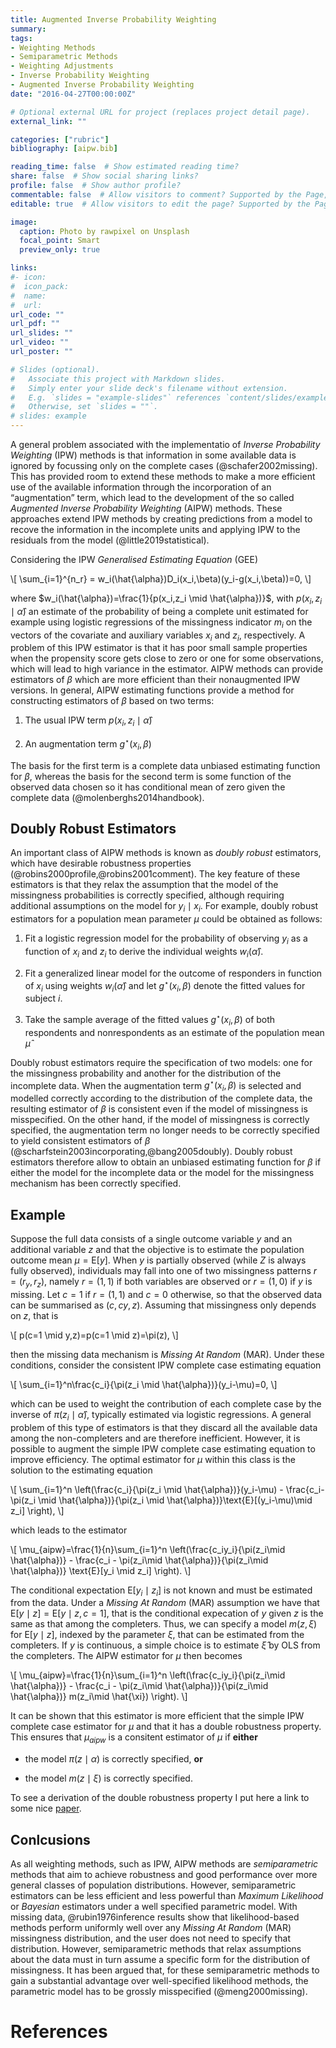 ```yaml
---
title: Augmented Inverse Probability Weighting
summary: 
tags:
- Weighting Methods
- Semiparametric Methods
- Weighting Adjustments
- Inverse Probability Weighting
- Augmented Inverse Probability Weighting
date: "2016-04-27T00:00:00Z"

# Optional external URL for project (replaces project detail page).
external_link: ""

categories: ["rubric"]
bibliography: [aipw.bib]

reading_time: false  # Show estimated reading time?
share: false  # Show social sharing links?
profile: false  # Show author profile?
commentable: false  # Allow visitors to comment? Supported by the Page, Post, and Docs content types.
editable: true  # Allow visitors to edit the page? Supported by the Page, Post, and Docs content types.

image:
  caption: Photo by rawpixel on Unsplash
  focal_point: Smart
  preview_only: true

links:
#- icon: 
#  icon_pack: 
#  name: 
#  url: 
url_code: ""
url_pdf: ""
url_slides: ""
url_video: ""
url_poster: ""

# Slides (optional).
#   Associate this project with Markdown slides.
#   Simply enter your slide deck's filename without extension.
#   E.g. `slides = "example-slides"` references `content/slides/example-slides.md`.
#   Otherwise, set `slides = ""`.
# slides: example
---
```


A general problem associated with the implementatio of *Inverse Probability Weighting* (IPW) methods is that information in some available data is ignored by focussing only on the complete cases (@schafer2002missing). This has provided room to extend these methods to make a more efficient use of the available information through the incorporation of an "augmentation" term, which lead to the development of the so called *Augmented Inverse Probability Weighting* (AIPW) methods. These approaches extend IPW methods by creating predictions from a model to recove the information in the incomplete units and applying IPW to the residuals from the model (@little2019statistical).   

Considering the IPW *Generalised Estimating Equation* (GEE) 

\\[
\\sum\_{i=1}\^{n\_r} = w\_i(\\hat{\\alpha})D\_i(x\_i,\\beta)(y\_i-g(x\_i,\\beta))=0,
\\]

where $w_i(\hat{\alpha})=\frac{1}{p(x_i,z_i \mid \hat{\alpha})}$, with $p(x_i,z_i \mid \hat{\alpha})$ an estimate of the probability of being a complete unit estimated for example using logistic regressions of the missingness indicator $m_i$ on the vectors of the covariate and auxiliary variables $x_i$ and $z_i$, respectively. A problem of this IPW estimator is that it has poor small sample properties when the propensity score gets close to zero or one for some observations, which will lead to high variance in the estimator. AIPW methods can provide estimators of $\beta$ which are more efficient than their nonaugmented IPW versions. In general, AIPW estimating functions provide a method for constructing estimators of $\beta$ based on two terms:

1. The usual IPW term $p(x_i,z_i \mid \hat{\alpha})$

2. An augmentation term $g^\star(x_i,\beta)$

The basis for the first term is a complete data unbiased estimating function for $\beta$, whereas the basis for the second term is some function of the observed data chosen so it has conditional mean of zero given the complete data (@molenberghs2014handbook).

## Doubly Robust Estimators

An important class of AIPW methods is known as *doubly robust* estimators, which have desirable robustness properties (@robins2000profile,@robins2001comment). The key feature of these estimators is that they relax the assumption that the model of the missingness probabilities is correctly specified, although requiring additional assumptions on the model for $y_i \mid x_i$. For example, doubly robust estimators for a population mean parameter $\mu$ could be obtained as follows:

1. Fit a logistic regression model for the probability of observing $y_i$ as a function of $x_i$ and $z_i$ to derive the individual weights $w_i(\hat{\alpha})$.

2. Fit a generalized linear model for the outcome of responders in function of $x_i$ using weights $w_i(\hat{\alpha})$ and let $g^\star(x_i,\beta)$ denote the fitted values for subject $i$.

3. Take the sample average of the fitted values $g^\star(x_i,\beta)$ of both respondents and nonrespondents as an estimate of the population mean $\hat{\mu}$

Doubly robust estimators require the specification of two models: one for the missingness probability and another for the distribution of the incomplete data. When the augmentation term $g^\star(x_i,\beta)$ is selected and modelled correctly according to the distribution of the complete data, the resulting estimator of $\beta$ is consistent even if the model of missingness is misspecified. On the other hand, if the model of missingness is correctly specified, the augmentation term no longer needs to be correctly specified to yield consistent estimators of $\beta$ (@scharfstein2003incorporating,@bang2005doubly). Doubly robust estimators therefore allow to obtain an unbiased estimating function for $\beta$ if either the model for the incomplete data or the model for the missingness mechanism has been correctly specified.

## Example

Suppose the full data consists of a single outcome variable $y$ and an additional variable $z$ and that the objective is to estimate the population outcome mean $\mu=\text{E}[y]$. When $y$ is partially observed (while $Z$ is always fully observed), individuals may fall into one of two missingness patterns $r=(r_{y},r_{z})$, namely $r=(1,1)$ if both variables are observed or $r=(1,0)$ if $y$ is missing. Let $c=1$ if $r=(1,1)$ and $c=0$ otherwise, so that the observed data can be summarised as $(c,cy,z)$. Assuming that missingness only depends on $z$, that is

\\[
p(c=1 \\mid y,z)=p(c=1 \\mid z)=\\pi(z), 
\\]

then the missing data mechanism is *Missing At Random* (MAR). Under these conditions, consider the consistent IPW complete case estimating equation

\\[
\\sum\_{i=1}\^n\\frac{c\_i}{\\pi(z\_i \\mid \\hat{\\alpha})}(y\_i-\\mu)=0, 
\\]

which can be used to weight the contribution of each complete case by the inverse of $\pi(z_i \mid \hat{\alpha})$, typically estimated via logistic regressions. A general problem of this type of estimators is that they discard all the available data among the non-completers and are therefore inefficient. However, it is possible to augment the simple IPW complete case estimating equation to improve efficiency. The optimal estimator for $\mu$ within this class is the solution to the estimating equation

\\[
\\sum\_{i=1}\^n \\left(\\frac{c\_i}{\\pi(z\_i \\mid \\hat{\\alpha})}(y\_i-\\mu) - \\frac{c\_i-\\pi(z\_i \\mid \\hat{\\alpha})}{\\pi(z\_i \\mid \\hat{\\alpha})}\\text{E}[(y\_i-\\mu)\\mid z\_i] \\right), 
\\]

which leads to the estimator 

\\[
\\mu\_{aipw}=\\frac{1}{n}\\sum\_{i=1}\^n \\left(\\frac{c\_iy\_i}{\\pi(z\_i\\mid \\hat{\\alpha})} -  \\frac{c\_i - \\pi(z\_i\\mid \\hat{\\alpha})}{\\pi(z\_i\\mid \\hat{\\alpha})} \\text{E}[y\_i \\mid z\_i] \\right).
\\]

The conditional expectation $\text{E}[y_i \mid z_i]$ is not known and must be estimated from the data. Under a *Missing At Random* (MAR) assumption we have that $\text{E}[y \mid z]=\text{E}[y \mid z, c=1]$, that is the conditional expecation of $y$ given $z$ is the same as that among the completers. Thus, we can specify a model $m(z,\xi)$ for $\text{E}[y \mid z]$, indexed by the parameter $\xi$, that can be estimated from the completers. If $y$ is continuous, a simple choice is to estimate $\hat{\xi}$ by OLS from the completers. The AIPW estimator for $\mu$ then becomes

\\[
\\mu\_{aipw}=\\frac{1}{n}\\sum\_{i=1}\^n \\left(\\frac{c\_iy\_i}{\\pi(z\_i\\mid \\hat{\\alpha})} -  \\frac{c\_i - \\pi(z\_i\\mid \\hat{\\alpha})}{\\pi(z\_i\\mid \\hat{\\alpha})} m(z\_i\\mid \\hat{\\xi}) \\right).
\\]

It can be shown that this estimator is more efficient that the simple IPW complete case estimator for $\mu$ and that it has a double robustness property. This ensures that $\mu_{aipw}$ is a consitent estimator of $\mu$ if **either** 

* the model $\pi(z\mid\alpha)$ is correctly specified, **or**

* the model $m(z\mid \xi)$ is correctly specified.

To see a derivation of the double robustness property I put here a link to some nice [paper](https://www4.stat.ncsu.edu/~davidian/st790/notes/chap5.pdf). 


## Conlcusions

As all weighting methods, such as IPW, AIPW methods are *semiparametric* methods that aim to achieve robustness and good performance over more general classes of population distributions. However, semiparametric estimators can be less efficient and less powerful than *Maximum Likelihood* or *Bayesian* estimators under a well specified parametric model. With missing data, @rubin1976inference results show that likelihood-based methods perform uniformly well over any *Missing At Random* (MAR) missingness distribution, and the user does not need to specify that distribution. However, semiparametric methods that relax assumptions about the data must in turn assume a specific form for the distribution of missingness. It has been argued that, for these semiparametric methods to gain a substantial advantage over well-specified likelihood methods, the parametric model has to be grossly misspecified (@meng2000missing).



# References
